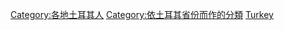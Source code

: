 [[Category:各地土耳其人|Category:各地土耳其人]]
[[Category:依土耳其省份而作的分類|Category:依土耳其省份而作的分類]]
[[Category:依一級行政區劃分的人物|Turkey]]